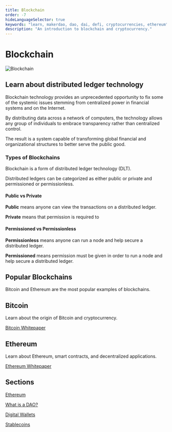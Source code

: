```yaml
---
title: Blockchain
order: -7
hideLanguageSelector: true
keywords: "learn, makerdao, dao, dai, defi, cryptocurrencies, ethereum"
description: "An introduction to blockchain and cryptocurrency."
---
```


# Blockchain


<InfoBlock>

![Blockchain](/images/illustrations/Short-1.png)

<Box>


## Learn about distributed ledger technology

</Box>

</InfoBlock>



Blockchain technology provides an unprecedented opportunity to fix some of the systemic issues stemming from centralized power in financial systems and on the Internet.

By distributing data across a network of computers, the technology allows any group of individuals to embrace transparency rather than centralized control.

The result is a system capable of transforming global financial and organizational structures to better serve the public good.

### Types of Blockchains

Blockchain is a form of distributed ledger technology (DLT).

Distributed ledgers can be categorized as either public or private and permissioned or permissionless.

<Column>

<Box>

#### Public vs Private

**Public** means anyone can view the transactions on a distributed ledger.

**Private** means that permission is required to 

</Box>

</Column>

<Column>

<Box>

#### Permissioned vs Permissionless

**Permissionless** means anyone can run a node and help secure a distributed ledger.

**Permissioned** means permission must be given in order to run a node and help secure a distributed ledger.

</Box>

</Column>

## Popular Blockchains

Bitcoin and Ethereum are the most popular examples of blockchains.

<Tout>

<Box>

## Bitcoin <Icon name="btc_circle_color" size={30} />

Learn about the origin of Bitcoin and cryptocurrency.

[Bitcoin Whitepaper](https://github.com/wbnns/bitcoinwhitepaper/blob/master/English/bitcoin.pdf)

</Box>

<Box>

## Ethereum <Icon name="ether_color" size={30} />

Learn about Ethereum, smart contracts, and decentralized applications.

[Ethereum Whitepaper](https://ethereum.org/en/whitepaper/)

</Box>

</Tout>

## Sections

<List>

[Ethereum](/learn/blockchain_fundamentals/ethereum/)

[What is a DAO?](/learn/blockchain_fundamentals/daos/)

[Digital Wallets](/learn/blockchain_fundamentals/wallets/)

[Stablecoins](/learn/blockchain_fundamentals/stablecoins/)

</List>
